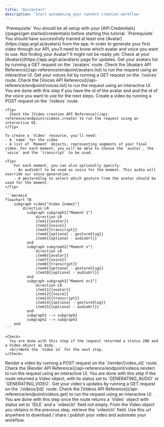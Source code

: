 ```yaml
---
title: 'Quickstart'
description: 'Start automating your content creation workflow'
---
```


<Info>
  `Prerequisite` You should be all setup with your [API Credentials](/pages/get-started/credentials) before starting this tutorial.
</Info>
<Info>
  `Prerequisite` You should have successfully trained at least one [Avatar](https://app.argil.ai/avatars) from the app.
</Info>

<Steps>
  <Step icon="magnifying-glass" title="Get a look at your avatar and voice resources">
    In order to generate your first video through our API, you'll need to know which avatar and voice you want to use.
    <Note>
      Not finding your Avatar? It might not be ready yet. Check at your [Avatars](https://app.argil.ai/avatars) page for updates.
    </Note>
    <AccordionGroup>
      <Accordion icon="user" title="Check your available avatars">
        Get your avatars list by running a GET request on the `/avatars` route.
        <Tip>
          Check the [Avatars API Reference](/api-reference/endpoint/avatars.list) to run the request using an interactive UI.
        </Tip>
      </Accordion>
      <Accordion icon="microphone" title="Check your available voices">
        Get your voices list by running a GET request on the `/voices` route.
        <Tip>
          Check the [Voices API Reference](/api-reference/endpoint/voices.list) to run the request using an interactive UI.
        </Tip>
      </Accordion>
    </AccordionGroup>
    <Check>
      You are done with this step if you have the id of the avatar and and the id of the voice you want to use for the next steps.
    </Check>
  </Step>
  <Step icon="square-plus" title="Create a video">
    Create a video by running a POST request on the `/videos` route.

    <Tip>
      Check the [Video creation API Reference](/api-reference/endpoint/videos.create) to run the request using an interactive UI.
    </Tip>

    To create a `Video` resource, you'll need:
    - A `name` for the video
    - A list of `Moment` objects, representing segments of your final video. For each moment, you will be able to choose the `avatar`, the `voice` and the `transcript` to be used.

    <Tip>
        For each moment, you can also optionally specify:
        - An audioUrl to be used as voice for the moment. This audio will override our voice generation.
        - A gestureSlug to select which gesture from the avatar should be used for the moment. 
    </Tip>

    ```mermaid
    flowchart TB
        subgraph video["Video {name}"]
            direction LR
              subgraph subgraph1["Moment 1"]
                  direction LR
                  item1{{avatar}}
                  item2{{voice}}
                  item3{{transcript}}
                  item4{{optional - gestureSlug}}
                  item5{{optional - audioUrl}}
              end
              subgraph subgraph2["Moment n"]
                  direction LR
                  item6{{avatar}}
                  item7{{voice}}
                  item8{{transcript}}
                  item9{{optional - gestureSlug}}
                  item10{{optional - audioUrl}}
              end
              subgraph subgraph3["Moment n+1"]
                  direction LR
                  item11{{avatar}}
                  item12{{voice}}
                  item13{{transcript}}
                  item14{{optional - gestureSlug}}
                  item15{{optional - audioUrl}}
              end
              subgraph1 --> subgraph2
              subgraph2 --> subgraph3
        end
    ```
    
    <Check>
      You are done with this step if the request returned a status 200 and a Video object as body.
      <br/>Note the `Video id` for the next step.
    </Check>
  </Step>
  <Step icon="video" title="Render the video you have created">
    Render a video by running a POST request on the `/render/[video_id]` route.
    <Tip>
      Check the [Render API Reference](/api-reference/endpoint/videos.render) to run the request using an interactive UI.
    </Tip>
    <Check>
        You are done with this step if the route returned a Video object, with its status set to `GENERATING_AUDIO` or `GENERATING_VIDEO`.
    </Check>
  </Step>
  <Step icon="badge-check" title="Check for updates until your avatar's video generation is finished">
    Get your video's updates by running a GET request on the `/videos/[id]` route.
    <Tip>
      Check the [Videos API Reference](/api-reference/endpoint/videos.get) to run the request using an interactive UI.
    </Tip>
    <Check>
        You are done with this step once the route returns a `Video` object with status set to `IDLE` and a `videoUrl` field not empty.
    </Check>
  </Step>
  <Step icon="share-nodes" title="Retrieve your avatar's video">
    From the Video object you obtains in the previous step, retrieve the `videoUrl` field.
    <Tip>
      Use this url anywhere to download / share / publish your video and automate your workflow.
    </Tip>
  </Step>
</Steps>
